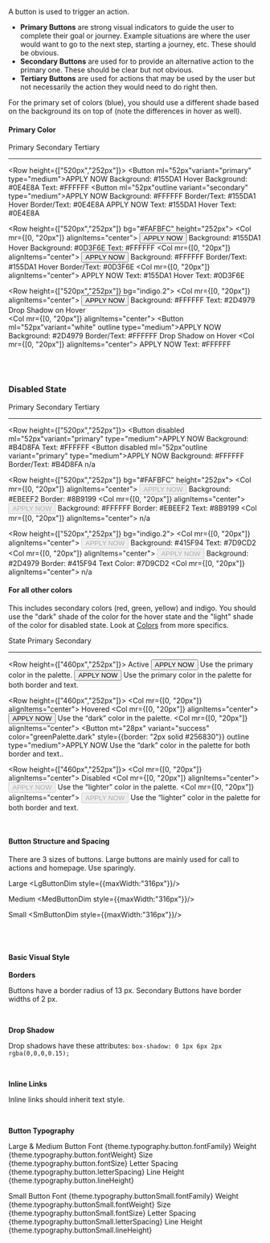 


A button is used to trigger an action. 

- **Primary Buttons** are strong visual indicators to guide the user to complete their goal or journey. Example situations are where the user would want to go to the next step, starting a journey, etc. These should be obvious.
- **Secondary Buttons** are used for to provide an alternative action to the primary one. These should be clear but not obvious.
- **Tertiary Buttons** are used for actions that may be used by the user but not necessarily the action they would need to do right then.

For the primary set of colors (blue), you should use a different shade based on the background its on top of (note the differences in hover as well).

#### Primary Color

<Row>
    <Col mr={[0, "20px"]}>
        <Box flex="1">
            <Heading ml="52px" type="h4">Primary</Heading>
        </Box>
    </Col>
    <Col mr={[0, "20px"]}>
        <Box flex="1">
            <Heading ml="52px" type="h4">Secondary</Heading>
        </Box>
    </Col>
    <Col mr={[0, "20px"]}>
        <Box flex="1">
            <Heading ml="52px" type="h4">Tertiary</Heading>
        </Box>
    </Col>
</Row>

<hr/>

<Row height={["520px","252px"]}>
    <Col alignItems="center">
        <Box flex="1">
            <Button ml="52px"variant="primary" type="medium">APPLY NOW</Button>
            <Flex>
                <Box pl="52px">
                    <ButtonStyleText order={1}>
                        Background:  #155DA1
                    </ButtonStyleText>
                    <ButtonStyleText>
                        Hover Background:  #0E4E8A
                    </ButtonStyleText>
                    <ButtonStyleText>
                        Text: #FFFFFF
                    </ButtonStyleText>
                </Box>
            </Flex>
        </Box>
    </Col>
    <Col alignItems="center">
        <Box flex="1">
            <Button ml="52px"outline variant="secondary" type="medium">APPLY NOW</Button>
            <Flex>
                <Box pl="52px">
                    <ButtonStyleText order={1}>
                            Background: #FFFFFF
                    </ButtonStyleText>
                    <ButtonStyleText>
                            Border/Text: #155DA1
                    </ButtonStyleText>
                    <ButtonStyleText>
                            Hover Border/Text: #0E4E8A
                    </ButtonStyleText>
                </Box>
            </Flex>
        </Box>
    </Col>
    <Col alignItems="center">
        <Box flex="1">
            <Link ml="60px" as="button">APPLY NOW</Link>
            <Flex>
                <Box pl="60px">
                    <ButtonStyleText order={1}>
                        Text:  #155DA1
                    </ButtonStyleText>
                    <ButtonStyleText>
                        Hover Text:  #0E4E8A
                    </ButtonStyleText>
                </Box>
            </Flex>
        </Box>
    </Col>
</Row>

<Row height={["520px","252px"]} bg="#FAFBFC" height="252px">
    <Col mr={[0, "20px"]} alignItems="center">
        <Box flex="1">
            <Button ml="52px" variant="primary" type="medium">APPLY NOW</Button>
            <Box pl="52px">
                <ButtonStyleText order={1}>
                    Background: #155DA1
                </ButtonStyleText>
                <ButtonStyleText>
                    Hover Background: #0D3F6E
                </ButtonStyleText>
                <ButtonStyleText>
                    Text:  #FFFFFF
                </ButtonStyleText>
            </Box>
        </Box>
    </Col>
    <Col mr={[0, "20px"]} alignItems="center">
        <Box flex="1">
            <Button ml="52px" variant="primary" outline type="medium">APPLY NOW</Button>
            <Flex>
                <Box pl="52px">
                    <ButtonStyleText order={1}>
                            Background: #FFFFFF
                    </ButtonStyleText>
                    <ButtonStyleText>
                            Border/Text: #155DA1
                    </ButtonStyleText>
                    <ButtonStyleText>
                            Hover Border/Text: #0D3F6E
                    </ButtonStyleText>
                </Box>
            </Flex>
        </Box>
    </Col>
    <Col mr={[0, "20px"]} alignItems="center">
        <Box flex="1">
            <Link ml="60px" variant="primary" as="button">APPLY NOW</Link>
            <Box pl="60px">
                <ButtonStyleText order={1}>
                        Text: #155DA1
                </ButtonStyleText>
                <ButtonStyleText>
                        Hover Text: #0D3F6E
                </ButtonStyleText>
            </Box>
        </Box>
    </Col>
</Row>

<Row height={["520px","252px"]} bg="indigo.2">
    <Col mr={[0, "20px"]} alignItems="center">
        <Box flex="1">
            <Button ml="52px" variant="white" type="medium">APPLY NOW</Button>
            <Box pl="52px">
                <ButtonStyleText color="white" order={1}>
                    Background: #FFFFFF
                </ButtonStyleText>
                <ButtonStyleText color="white">
                    Text: #2D4979
                </ButtonStyleText>
                <ButtonStyleText color="white">
                    Drop Shadow on Hover
                </ButtonStyleText>
            </Box>    
        </Box>
    </Col>
    <Col mr={[0, "20px"]} alignItems="center">
        <Box flex="1">
            <Button  ml="52px"variant="white" outline type="medium">APPLY NOW</Button>
            <Box pl="52px">
                <ButtonStyleText color="white" order={1}>
                    Background: #2D4979
                </ButtonStyleText>
                <ButtonStyleText color="white">
                    Border/Text: #FFFFFF
                </ButtonStyleText>
                <ButtonStyleText color="white">
                    Drop Shadow on Hover
                </ButtonStyleText>
            </Box>
        </Box>
    </Col>
    <Col mr={[0, "20px"]} alignItems="center">
        <Box flex="1">
            <Link ml="60px" variant="white" as="button">APPLY NOW</Link>
            <Box pl="60px">
                <ButtonStyleText color="white" order={1}>
                    Text: #FFFFFF
                </ButtonStyleText>
            </Box>
        </Box>
    </Col>
</Row>


<br/>
<br/>

### Disabled State


<Row>
    <Col mr={[0, "20px"]}>
        <Box flex="1">
            <Heading ml="52px" type="h4">Primary</Heading>
        </Box>
    </Col>
    <Col mr={[0, "20px"]}>
        <Box flex="1">
            <Heading ml="52px" type="h4">Secondary</Heading>
        </Box>
    </Col>
    <Col mr={[0, "20px"]}>
        <Box flex="1">
            <Heading ml="52px" type="h4">Tertiary</Heading>
        </Box>
    </Col>
</Row>

<hr/>

<Row height={["520px","252px"]}>
    <Col alignItems="center">
        <Box flex="1">
            <Button disabled ml="52px"variant="primary" type="medium">APPLY NOW</Button>
            <Flex>
                <Box pl="52px">
                    <ButtonStyleText order={1}>
                        Background: #B4D8FA
                    </ButtonStyleText>
                    <ButtonStyleText>
                        Text: #FFFFFF
                    </ButtonStyleText>
                </Box>
            </Flex>
        </Box>
    </Col>
    <Col alignItems="center">
        <Box flex="1">
            <Button disabled ml="52px"outline variant="primary" type="medium">APPLY NOW</Button>
            <Flex>
                <Box pl="52px">
                    <ButtonStyleText order={1}>
                            Background: #FFFFFF
                    </ButtonStyleText>
                    <ButtonStyleText>
                            Border/Text: #B4D8FA
                    </ButtonStyleText>
                </Box>
            </Flex>
        </Box>
    </Col>
    <Col alignItems="center">
        <Box flex="1">
            <Text textAlign="center" as="p" color="blue.0">n/a</Text>
        </Box>
    </Col>
</Row>

<Row height={["520px","252px"]} bg="#FAFBFC" height="252px">
    <Col mr={[0, "20px"]} alignItems="center">
        <Box flex="1">
            <Button ml="52px" disabled variant="secondary" type="medium">APPLY NOW</Button>
            <Box pl="52px">
                <ButtonStyleText order={1}>
                    Background:  #EBEEF2
                </ButtonStyleText>
                <ButtonStyleText>
                    Border: #8B9199
                </ButtonStyleText>
            </Box>
        </Box>
    </Col>
    <Col mr={[0, "20px"]} alignItems="center">
        <Box flex="1">
            <Button mt="16px" ml="52px" disabled variant="secondary" outline type="medium">APPLY NOW</Button>
            <Flex>
                <Box pl="52px">
                    <ButtonStyleText order={1}>
                    Background:  #FFFFFF
                </ButtonStyleText>
                <ButtonStyleText>
                    Border: #EBEEF2
                </ButtonStyleText>
                <ButtonStyleText>
                    Text: #8B9199
                </ButtonStyleText>
                </Box>
            </Flex>
        </Box>
    </Col>
    <Col mr={[0, "20px"]} alignItems="center">
        <Box flex="1">
            <Text textAlign="center" as="p" color="grey.1">n/a</Text>
        </Box>
    </Col>
</Row>

<Row height={["520px","252px"]} bg="indigo.2">
    <Col mr={[0, "20px"]} alignItems="center">
        <Box flex="1">
            <Button disabled ml="52px" variant="white" type="medium">APPLY NOW</Button>
            <Box pl="52px">
                <ButtonStyleText color="white" order={1}>
                    Background: #415F94
                </ButtonStyleText>
                <ButtonStyleText color="white">
                    Text: #7D9CD2
                </ButtonStyleText>
            </Box>    
        </Box>
    </Col>
    <Col mr={[0, "20px"]} alignItems="center">
        <Box flex="1">
            <Button mt="16px" disabled ml="52px" variant="white" outline type="medium">APPLY NOW</Button>
            <Box pl="52px">
                <ButtonStyleText color="white" order={1}>
                    Background: #2D4979
                </ButtonStyleText>
                <ButtonStyleText color="white">
                    Border: #415F94
                </ButtonStyleText>
                <ButtonStyleText color="white">
                    Text Color: #7D9CD2
                </ButtonStyleText>
            </Box>
        </Box>
    </Col>
    <Col mr={[0, "20px"]} alignItems="center">
        <Box flex="1">
            <Text textAlign="center" as="p" color="indigo.0">n/a</Text>
        </Box>
    </Col>
</Row>
<br/>


#### For all other colors

This includes secondary colors (red, green, yellow) and indigo. You should use the "dark" shade of the color for the hover state and the "light" shade of the color for disabled state. Look at [Colors](/design/colors) from more specifics.

<Row>
    <Col mr={[0, "20px"]}>
        <Box flex="1">
            <Heading type="h4">State</Heading>
        </Box>
    </Col>
    <Col mr={[0, "20px"]}>
        <Box flex="1">
            <Heading type="h4">Primary</Heading>
        </Box>
    </Col>
    <Col mr={[0, "20px"]}>
        <Box flex="1">
            <Heading type="h4">Secondary</Heading>
        </Box>
    </Col>
</Row>

<hr/>

<Row height={["460px","252px"]}>
    <Col alignItems="center">
        <Box flex="1">
            <Text as="p">Active</Text>
        </Box>
    </Col>
    <Col alignItems="center">
        <Box flex="1">
            <Button mt="16px" variant="success" type="medium">APPLY NOW</Button>
            <ButtonStyleText order={1}>
                Use the primary color in the palette.
            </ButtonStyleText>
        </Box>
    </Col>
    <Col alignItems="center">
        <Box flex="1">
            <Button mt="28px" variant="success" outline type="medium">APPLY NOW</Button>
            <ButtonStyleText order={1}>
                Use the primary color in the palette for both border and text.
            </ButtonStyleText>
        </Box>
    </Col>
</Row>

<Row height={["460px","252px"]}>
    <Col mr={[0, "20px"]} alignItems="center">
        <Box flex="1">
            <Text as="p">Hovered</Text>
        </Box>
    </Col>
    <Col mr={[0, "20px"]} alignItems="center">
        <Box flex="1">
            <Button mt="16px" variant="success" bg="greenPalette.dark" type="medium">APPLY NOW</Button>
            <ButtonStyleText order={1}>
                Use the “dark” color in the palette.
            </ButtonStyleText>
        </Box>
    </Col>
    <Col mr={[0, "20px"]} alignItems="center">
        <Box flex="1">
            <Button mt="28px" variant="success" color="greenPalette.dark" style={{border: "2px solid #256830"}} outline type="medium">APPLY NOW</Button>
             <ButtonStyleText order={1}>
                Use the “dark” color in the palette for both border and text..
            </ButtonStyleText>
        </Box>
    </Col>
</Row>

<Row height={["460px","252px"]}>
    <Col mr={[0, "20px"]} alignItems="center">
        <Box flex="1">
            <Text as="p">Disabled</Text>
        </Box>
    </Col>
    <Col mr={[0, "20px"]} alignItems="center">
        <Box flex="1">
            <Button mt="16px" variant="success" disabled type="medium">APPLY NOW</Button>
            <ButtonStyleText order={1}>
                Use the “lighter” color in the palette.
            </ButtonStyleText>
        </Box>
    </Col>
    <Col mr={[0, "20px"]} alignItems="center">
        <Box flex="1">
            <Button mt="28px" variant="success" outline disabled type="medium">APPLY NOW</Button>
            <ButtonStyleText order={1}>
                Use the “lighter” color in the palette for both  border and text.
            </ButtonStyleText>
        </Box>
    </Col>
</Row>

<br/>

#### Button Structure and Spacing
There are 3 sizes of buttons. Large buttons are mainly used for call to actions and homepage. Use sparingly.

<Text as="p" fontWeight="500" fontSize="20px">Large</Text>
<LgButtonDim style={{maxWidth:"316px"}}/>


<Text as="p" fontWeight="500" fontSize="20px">Medium</Text>
<MedButtonDim style={{maxWidth:"316px"}}/>


<Text as="p" fontWeight="500" fontSize="20px">Small</Text>
<SmButtonDim style={{maxWidth:"316px"}}/>

<br/>

<br/>

#### Basic Visual Style

**Borders**

Buttons have a border radius of 13 px.
Secondary Buttons have border widths of 2 px.

<br/>

**Drop Shadow**

Drop shadows have these attributes: `box-shadow: 0 1px 6px 2px rgba(0,0,0,0.15);`

<br/>

**Inline Links**

Inline links should inherit text style.

<br/>

**Button Typography**

<Text as="p" type="button">Large & Medium Button</Text>
<Row>
    <Col borderLeft="1px solid #979797" pl="32px">
        <Box >
            <Text as="p" mb="xs">Font</Text>
            <Text as="p" mt="xs">{theme.typography.button.fontFamily}</Text>
        </Box>
    </Col>
    <Col>
        <Box>
            <Text as="p" mb="xs">Weight</Text>
            <Text as="p" mt="xs">{theme.typography.button.fontWeight}</Text>
        </Box>
    </Col>
    <Col>
        <Box>
            <Text as="p" mb="xs">Size</Text>
            <Text as="p" mt="xs">{theme.typography.button.fontSize}</Text>
        </Box>
    </Col>
    <Col>
        <Box>
            <Text as="p" mb="xs">Letter Spacing</Text>
            <Text as="p" mt="xs">{theme.typography.button.letterSpacing}</Text>
        </Box>
    </Col>
    <Col>
        <Box>
            <Text as="p" mb="xs">Line Height</Text>
            <Text as="p" mt="xs">{theme.typography.button.lineHeight}</Text>
        </Box>
    </Col>
</Row>


<Text as="p" type="buttonSmall">Small Button</Text>
<Row>
    <Col borderLeft="1px solid #979797" pl="32px">
        <Box >
            <Text as="p" mb="xs">Font</Text>
            <Text as="p" mt="xs">{theme.typography.buttonSmall.fontFamily}</Text>
        </Box>
    </Col>
    <Col>
        <Box>
            <Text as="p" mb="xs">Weight</Text>
            <Text as="p" mt="xs">{theme.typography.buttonSmall.fontWeight}</Text>
        </Box>
    </Col>
    <Col>
        <Box>
            <Text as="p" mb="xs">Size</Text>
            <Text as="p" mt="xs">{theme.typography.buttonSmall.fontSize}</Text>
        </Box>
    </Col>
    <Col>
        <Box>
            <Text as="p" mb="xs">Letter Spacing</Text>
            <Text as="p" mt="xs">{theme.typography.buttonSmall.letterSpacing}</Text>
        </Box>
    </Col>
    <Col>
        <Box>
            <Text as="p" mb="xs">Line Height</Text>
            <Text as="p" mt="xs">{theme.typography.buttonSmall.lineHeight}</Text>
        </Box>
    </Col>
</Row>


